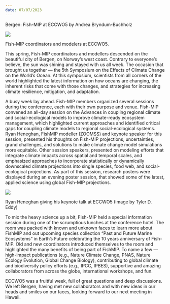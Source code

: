 ```yaml
---
date: 07/07/2023
---
```


Bergen: Fish-MIP at ECCWO5 by Andrea Bryndum-Buchholz

![](/images/fishmipECC05_1.jpg)

Fish-MIP coordinators and modelers at ECCWO5.

This spring, Fish-MIP coordinators and modellers descended on the beautiful city of Bergen, on Norway's west coast. Contrary to everyone's believe, the sun was shining and stayed with us all week. The occasion that brought us together --- the 5th Symposium on the Effects of Climate Change on the World's Ocean. At this symposium, scientists from all corners of the world highlighted the latest information on how oceans are changing, the inherent risks that come with those changes, and strategies for increasing climate resilience, mitigation, and adaptation.

A busy week lay ahead. Fish-MIP members organized several sessions during the conference, each with their own purpose and venue. Fish-MIP convened an all-day session on the Advances in coupling regional climate and social-ecological models to improve climate-ready ecosystem management, which highlighted current approaches and identified critical gaps for coupling climate models to regional social-ecological systems. Ryan Heneghan, FishMIP modeller (ZOOMSS) and keynote speaker for this session, presented his thoughts on Fish-MIP projections, uncertainties, grand challenges, and solutions to make climate change model simulations more equitable. Other session speakers, presented on modeling efforts that integrate climate impacts across spatial and temporal scales, and emphasized approaches to incorporate statistically or dynamically downscaled climate projections into single species, food web, and social-ecological projections. As part of this session, research posters were displayed during an evening poster session, that showed some of the latest, applied science using global Fish-MIP projections.

![](/images/fishmipECC05_2.jpg)

Ryan Heneghan giving his keynote talk at ECCWO5 (Image by Tyler D. Eddy)

To mix the heavy science up a bit, Fish-MIP held a special information session during one of the scrumptious lunches at the conference hotel. The room was packed with known and unknown faces to learn more about FishMIP and out upcoming species collection "Past and Future Marine Ecosystems" in Earth's Future celebrating the 10 years anniversary of Fish-MIP. Old and new coordinators introduced themselves to the room and highlighted the many benefits of being part of FishMIP. To name a few --- high-impact publications (e.g., Nature Climate Change, PNAS, Nature Ecology Evolution, Global Change Biology), contributing to global climate and biodiversity policy efforts (e.g., IPCC, IPBES), supportive and amazing collaborators from across the globe, international workshops, and fun.

ECCWO5 was a fruitful week, full of great questions and deep discussions. We left Bergen, having met new collaborators and with new ideas in our heads and smiles on our faces, looking forward to our next meeting in Hawaii.
